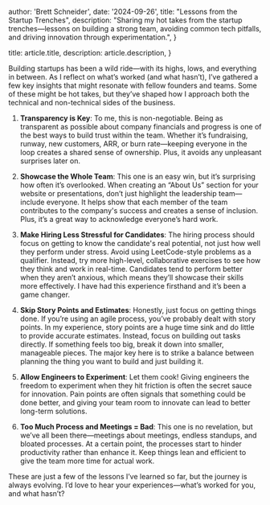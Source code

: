 
  author: 'Brett Schneider',
  date: '2024-09-26',
  title: "Lessons from the Startup Trenches",
  description:
    "Sharing my hot takes from the startup trenches—lessons on building a strong team, avoiding common tech pitfalls, and driving innovation through experimentation.",
}

  title: article.title,
  description: article.description,
}


Building startups has been a wild ride—with its highs, lows, and everything in between. As I reflect on what’s worked (and what hasn’t), I’ve gathered a few key insights that might resonate with fellow founders and teams. Some of these might be hot takes, but they’ve shaped how I approach both the technical and non-technical sides of the business.

1. **Transparency is Key**: To me, this is non-negotiable. Being as transparent as possible about company financials and progress is one of the best ways to build trust within the team. Whether it’s fundraising, runway, new customers, ARR, or burn rate—keeping everyone in the loop creates a shared sense of ownership. Plus, it avoids any unpleasant surprises later on.

2. **Showcase the Whole Team**: This one is an easy win, but it’s surprising how often it’s overlooked. When creating an “About Us” section for your website or presentations, don’t just highlight the leadership team—include everyone. It helps show that each member of the team contributes to the company's success and creates a sense of inclusion. Plus, it’s a great way to acknowledge everyone’s hard work.

3. **Make Hiring Less Stressful for Candidates**: The hiring process should focus on getting to know the candidate's real potential, not just how well they perform under stress. Avoid using LeetCode-style problems as a qualifier. Instead, try more high-level, collaborative exercises to see how they think and work in real-time. Candidates tend to perform better when they aren’t anxious, which means they’ll showcase their skills more effectively. I have had this experience firsthand and it’s been a game changer.

4. **Skip Story Points and Estimates**: Honestly, just focus on getting things done. If you’re using an agile process, you’ve probably dealt with story points. In my experience, story points are a huge time sink and do little to provide accurate estimates. Instead, focus on building out tasks directly. If something feels too big, break it down into smaller, manageable pieces. The major key here is to strike a balance between planning the thing you want to build and just building it.

5. **Allow Engineers to Experiment**: Let them cook! Giving engineers the freedom to experiment when they hit friction is often the secret sauce for innovation. Pain points are often signals that something could be done better, and giving your team room to innovate can lead to better long-term solutions.

6. **Too Much Process and Meetings = Bad**: This one is no revelation, but we’ve all been there—meetings about meetings, endless standups, and bloated processes. At a certain point, the processes start to hinder productivity rather than enhance it. Keep things lean and efficient to give the team more time for actual work.

These are just a few of the lessons I’ve learned so far, but the journey is always evolving. I’d love to hear your experiences—what’s worked for you, and what hasn’t?